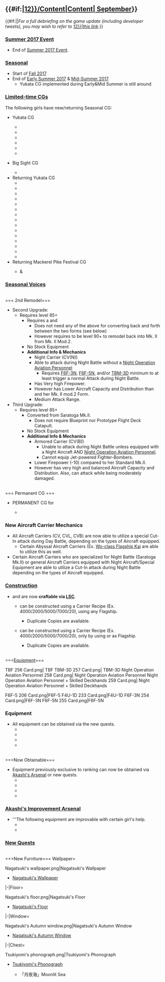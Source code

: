 =={{#if:{{{thread|}}}|[[Partials/Updates/2017_September_{{Ordinal|12}}/Content|Content]]|[[Thread:599292|{{Ordinal|12}} September]]}}==
{{#if:{{{thread|}}}||''For a full debriefing on the game update (including developer tweets), you may wish to refer to 
[[Partials/Updates/2017_September_{{Ordinal|12}}|this link]].''}}
=== [[Summer 2017 Event]] ===
* End of [[Summer 2017 Event]].<br>
{{clear}}
=== [[Seasonal]] ===
*Start of [[Seasonal/Fall 2017|Fall 2017]]
*End of [[Seasonal/Early Summer 2017|Early Summer 2017]] & [[Seasonal/Mid-Summer 2017|Mid-Summer 2017]].
**Yukata CG implemented during Early&Mid Summer is still around
=== [[Seasonal/Fall 2017|Limited-time CGs]] ===
{{SeasonalGallery|slideshow=true|Libeccio/Yukata|Yura/Kai Ni Yukata|Etorofu/Yukata|Matsuwa/Yukata|Kamoi/Yukata|Isonami/Big Sight}}
{{SeasonalGallery|slideshow=true|Hamakaze/Yukata|Ikazuchi/Yukata|Inazuma/Yukata|Kawakaze/Yukata|Naganami/Yukata|Oboro/Yukata|Shiratsuyu/Yukata|Urakaze/Yukata|Kuma/Yukata|Nagara/Yukata|Natori/Yukata|Ooyodo/Kai Yukata|Tama/Yukata|Yura/Yukata|Mizuho/Yukata}}
{{SeasonalGallery|slideshow=true|Isokaze/Mackerel Pike Festival|Isokaze/Kai Mackerel Pike Festival}}
The following girls have new/returning Seasonal CG:
*{{new}} Yukata CG
** {{ShipLink|Libeccio}}
** {{ShipLink|Isonami}}
** {{ShipLink|Yura/Kai Ni}}
** {{ShipLink|Etorofu}}
** {{ShipLink|Matsuwa}}
** {{ShipLink|Kamoi}}
*{{new}} Big Sight CG
** {{ShipLink|Isonami}}
*Returning Yukata CG
** {{ShipLink|Hamakaze}}
** {{ShipLink|Ikazuchi}}
** {{ShipLink|Inazuma}}
** {{ShipLink|Kawakaze}}
** {{ShipLink|Naganami}}
** {{ShipLink|Oboro}}
** {{ShipLink|Shiratsuyu}}
** {{ShipLink|Urakaze}}
** {{ShipLink|Kuma}}
** {{ShipLink|Nagara}}
** {{ShipLink|Natori}}
** {{ShipLink|Ooyodo}}
** {{ShipLink|Tama}}
** {{ShipLink|Yura}}
** {{ShipLink|Mizuho}}
*Returning Mackerel Pike Festival CG
** {{ShipLink|Isokaze}} & {{ShipLink|Isokaze/Kai}}
{{clear}}
=== [[Seasonal/Fall 2017|Seasonal Voices]] ===
{{SeasonalTOC|Oboro|Akebono|Sazanami|Ushio|Ooshio|Michishio|Arashio|Arare|Kasumi|Hatsukaze|Maikaze|Urakaze|Tanikaze|Hamakaze|Teruzuki|Libeccio|Kazagumo|Umikaze|Kawakaze|Fubuki|Mutsuki|Kisaragi|Satsuki|Fumizuki|Kikuzuki|Mochizuki|Yayoi|Uzuki|Akatsuki|Hibiki|Ikazuchi|Inazuma|Shiratsuyu|Shigure|Murasame|Yuudachi|Asashio|Akigumo|Yuugumo|Makigumo|Naganami|Isokaze|Amatsukaze|Asashimo|Okinami|Arashi|Hagikaze|Oyashio|Kamikaze|Harukaze|Minazuki|Urakaze|Yamakaze|Asakaze|Matsukaze|Hatakaze|Amagiri|Sagiri|Kuma|Tama|Jintsuu|Kinu|Abukuma|Ooyodo|Tenryuu|Tatsuta|Yura|Yuubari|Agano|Noshiro|Yahagi|Sakawa|Ooyodo|Furutaka|Myoukou|Nachi|Ashigara|Haguro|Maya|Choukai|Tone|Chikuma|Suzuya|Kumano|Mogami|Aoba|Takao|Atago|Mikuma|Kinugasa|Zara|Pola|Fusou|Yamashiro|Yamato|Warspite|Iowa|Richelieu|Gangut|Zuihou|Houshou|Ryuujou|Ryuuhou|Shoukaku|Zuikaku|Katsuragi|Akagi|Taihou|Graf Zeppelin|Aquila|Saratoga|Ark Royal|I-19|I-168|I-58|I-8|Maruyu|I-26|Luigi Torelli|Katori|Akashi|Akitsushima|Mizuho|Hayasui|Kashima|Kamoi|Shimushu|Kunashiri|Etorofu|Matsuwa|Destroyers=x|Light Cruisers=x|Heavy Cruisers=x|Battleships=x|Auxiliaries=x}}
{{clear}}<br>
==={{ShipLink|Saratoga}} 2nd Remodel===
{{SeasonalGallery|slideshow=true|Saratoga/Mk.II|Saratoga/Mk.II Mod.2}}
*Second Upgrade: {{ShipLink|Saratoga/Mk.II}}
**Requires level 85+
*** Requires a {{EquipmentLink|Blueprint}} and {{EquipmentLink|Prototype Flight Deck Catapult}}
****Does not need any of the above for converting back and forth between the two forms (see below)
****However requires to be level 90+ to remodel back into Mk. II from Mk. II Mod.2.
*** No Stock Equipment
***'''Additional Info & Mechanics'''
****Night Carrier (CV(N))
****Able to attack during Night Battle without a [[Night Operation Aviation Personnel]]
*****Requires [[F6F-3N]], [[F6F-5N]], and/or [[TBM-3D]] minimum to at least trigger a normal Attack during Night Battle.
****Has Very high Firepower.
****However has Lower Aircraft Capacity and Distribution than {{ShipLink|Saratoga/Kai}} and her Mk. II mod.2 Form.
****Medium Attack Range.
*Third Upgrade:{{ShipLink|Saratoga/Mk.II Mod.2}}
**Requires level 85+
***Converted from Saratoga Mk.II.
****Does not require Blueprint nor Prototype Flight Deck Catapult.
***No Stock Equipment
***'''Additional Info & Mechanics'''
****Armored Carrier (CV(B))
*****Unable to attack during Night Battle unless equipped with a Night Aircraft AND [[Night Operation Aviation Personnel]]. 
*****Cannot equip Jet-powered Fighter-Bombers.
****Lower Firepower (-10) compared to her Standard Mk.II.
****However has very high and balanced Aircraft Capacity and Distribution. Also, can attack while being moderately damaged.
{{clear}}<br>
=== Permanent CG ===
{{SeasonalGallery|slideshow=true|Amagiri/Kai}}
*{{new}} PERMANENT CG for 
**{{ShipLink|Amagiri/Kai}}
{{clear}}
===New Aircraft Carrier Mechanics===
*All Aircraft Carriers (CV, CVL, CVB) are now able to utilize a special Cut-In attack during Day Battle, depending on the types of Aircraft equipped.
**Certain Abyssal Aircraft Carriers (Ex. [[Standard Carrier Wo-Class|Wo-class Flagship Kai]] are able to utilize this as well. 
*Certain Aircraft Carriers who are specialized for Night Battle (Saratoga Mk.II) or general Aircraft Carriers equipped with Night Aircraft/Special Equipment are able to utilize a Cut-In attack during Night Battle depending on the types of Aircraft equipped.
{{clear}}
===[[Construction]]===
*{{ShipLink|Saratoga}} and {{ShipLink|Kamoi}} are now '''craftable via [[Construction#Large_Ship_Construction|LSC]]'''.
**{{ShipLink|Kamoi}} can be constructed using a Carrier Recipe (Ex. 4000/2000/5000/7000/20), using any Flagship.
***Duplicate Copies are available.
**{{ShipLink|Saratoga}} can be constructed using a Carrier Recipe (Ex. 4000/2000/5000/7000/20), only by using {{ShipLink|Kamoi}} or {{ShipLink|Iowa}} as Flagship.
***Duplicate Copies are available.
{{clear}}<br>
===[[Equipment]]===
<gallery type="slideshow" widths="300" hideaddbutton="true">
TBF 256 Card.png|{{new}} TBF
TBM-3D 257 Card.png|{{new}} TBM-3D
Night Operation Aviation Personnel 258 Card.png|{{new}} Night Operation Aviation Personnel
Night Operation Aviation Personnel + Skilled Deckhands 259 Card.png|{{new}} Night Operation Aviation Personnel + Skilled Deckhands
</gallery>
<gallery type="slideshow" widths="300" hideaddbutton="true">
F6F-5 206 Card.png|F6F-5
F4U-1D 233 Card.png|F4U-1D
F6F-3N 254 Card.png|F6F-3N
F6F-5N 255 Card.png|F6F-5N
</gallery>
==={{New}} Equipment===
*All equipment can be obtained via the new quests.
**{{EquipmentLink|TBF}}
**{{EquipmentLink|TBM-3D}}
**{{EquipmentLink|Night Operation Aviation Personnel}}
**{{EquipmentLink|Night Operation Aviation Personnel + Skilled Deckhands}}
<br>
===Now Obtainable===
*Equipment previously exclusive to ranking can now be obtained via [[Akashi's Improvement Arsenal|Akashi's Arsenal]] or new quests.
**{{EquipmentLink|F6F-5}}
**{{EquipmentLink|F4U-1D}}
**{{EquipmentLink|F6F-3N}}
**{{EquipmentLink|F6F-5N}}
===[[Akashi's Improvement Arsenal]]===
*'''The following equipment are improvable with certain girl's help.
**{{EquipmentLink|15.2cm Triple Gun Mount}}
**{{EquipmentLink|F6F-5}}
{{{!}} class="mw-collapsible mw-collapsed wikitable" style="text-align: center; width:100%;"
! colspan="1" {{!}}{{new}}&{{updated}}Akashi's Improvement Arsenal: Equipment Tables
{{!}}-
{{!}}{{ImprovementTableKai
|!new
|#
|15.2cm Triple Gun Mount
|F6F-5
|custom_row_new_content = <h3>New Equipment</h3>
}}
{{!}}-
{{!}}{{ImprovementTableKai
|!updated
|#
|F4F-3
|F4F-4
|F6F-3
|custom_row_updated_content = <h3>Updated Equipment</h3>
}}
{{!}}}
{{clear}}
===[[Quest|New Quests]]===
{{QuestList|
{{Quest
|ID = A80
|Title_JP = 精強「任務部隊」を編成せよ！
|Title_EN = Organize a Powerful Task Force!
|Requirements = Have {{ShipLink|Saratoga Mk.II}} or {{ShipLink|Saratoga Mk.II Mod.2}} as flagship with 1 [[Ship Class#Light Cruiser .28CL.29|Light Cruiser]] and 2 [[Ship Class#Destroyer .28DD.29|Destroyers]] in your main fleet.
|Rewards_RSC = 0 / 300 / 0 / 300
|Rewards_Items = First, '''pick between'''<br/> {{EquipmentLink|F6F-3}} or {{EquipmentLink|F4U-1D}} <br/> NEXT <br/> '''pick between'''<br/> {{EquipmentLink|TBF}} or {{EquipmentLink|New Model Aerial Armament Materials}}
|Note = Requires: [[Quests#Bd1|Bd1]] and [[Quests#A19|A19]]
}}
{{Quest
|ID = C13
|Title_JP = 輸送部隊の練度向上に務めよ！
|Title_EN = Raise the Transport Unit's Experience!
|Requirements = Get 4 victories in Exercises within the same day
|Rewards_RSC = 300 / 300 / 0 / 0
|Rewards_Items = [[File:Improvement Materials.png|30px|link=Akashi's_Improvement_Arsenal]] X 2 <br/>, '''choice between''' {{EquipmentLink|Daihatsu Landing Craft}} <br/>or<br/> [[File:Furniture fairy.png|30px|link=Furniture]][[Furniture|Furniture Fairy]]
|Note = Requires: [[Quests#D17|D17]], [[Quests#Bd5|Bd5]]
}}
{{Quest
|ID = B105
|Title_JP = 精強大型航空母艦、抜錨！
|Title_EN = Large Powerful Aircraft Carrier, Setting Sail
|Requirements = Sortie {{ShipLink|Saratoga Mk.II}} or {{ShipLink|Saratoga Mk.II Mod.2}} as flagship, 1 [[Ship Class#Light Cruiser .28CL.29|Light Cruiser]], 2 [[Ship Class#Destroyer .28DD.29|Destroyers]] with 2 additional ships to world [[5-5]], [[6-2]] and obtain S-rank victories at the boss nodes.
|Rewards_RSC = 0 / 0 / 700 / 700
|Rewards_Items = First, '''choice between'''<br/> {{EquipmentLink|F6F-3}}<br/>or<br/>[[File:Skilled Crew Member Icon.png|30px|link=Skilled Crew Member]][[Skilled Crew Member]]<br/>or<br/>{{EquipmentLink|New Model Aerial Armament Materials}}<br/> Second, '''choice between'''<br/>{{EquipmentLink|TBF}}<br/>or<br/>{{EquipmentLink|Night Operation Aviation Personnel}}
|Note = Requires: [[Quests#A80|A80]], [[Quests#Bd2|Bd2]]
}}
{{Quest
|ID = B106
|Title_JP = 夜間作戦空母、前線に出撃せよ！
|Title_EN = 
|Requirements = Sortie {{ShipLink|Saratoga Mk.II}} as flagship to world [[6-5]] and obtain S-rank at the boss node.
|Rewards_RSC = 0 / 0 / 0 / 1000
|Rewards_Items = First, '''choice between'''<br/> {{EquipmentLink|TBF}}<br/>or<br/>{{EquipmentLink|Night Operation Aviation Personnel + Skilled Deckhands}}<br/>or<br/>{{EquipmentLink|New Model Aerial Armament Materials}}<br/> Second, '''choice between'''<br/>[[File:Reinforcement_expansion_064_useitem.png|30px|link=Reinforcement Expansion]][[Reinforcement Expansion]]<br/>or<br/>{{EquipmentLink|New Model Aerial Armament Materials}}<br/>or<br/>[[File:Skilled Crew Member Icon.png|30px|link=Skilled Crew Member]][[Skilled Crew Member]]
|Note = Requires: [[Quests#B105|B105]] and [[Quests#B91|B91]]
}}
{{Quest
|ID = F61
|Title_JP = 夜戦型艦上戦闘機の開発
|Title_EN = Nighttime Carrier-based Fighter Development
|Requirements = Prepare 30 [[File:Development material.png|30px|link=Construction]], 6 [[File:Improvement Materials.png|30px|link=Akashi's_Improvement_Arsenal]], 5000 bauxite and one {{EquipmentLink|New Model Aerial Armament Materials}} in your inventory. Have a ★max and [[File:Aircraft_Proficiency_Gold_Chevron.png]]
{{EquipmentLink|F6F-3}} equipped in the first slot of the secretary ship, scrap two {{EquipmentLink|Type 13 Air Radar}} and two {{EquipmentLink|Type 22 Surface Radar}}<br/>
'''※Equipment must be unlocked.'''<br>
'''※Consumes all the resources and equipment.'''
|Rewards_RSC = 0 / 100 / 0 / 0
|Rewards_Items = {{EquipmentLink|F6F-3N}}
|Note = Requires: [[Quests#A80|A80]] and [[Quests#F8|F8]]
}}
{{Quest
|ID = F62
|Title_JP = 夜間作戦型艦上攻撃機の開発
|Title_EN =  Nighttime Carrier-based Torpedo Bomber Development
|Requirements = Prepare 40 [[File:Development material.png|30px|link=Construction]], 10 [[File:Improvement Materials.png|30px|link=Akashi's_Improvement_Arsenal]], 5000 ammo, 8000 bauxite, one [[File:Skilled Crew Member Icon.png|30px|link=Skilled Crew Member]][[Skilled Crew Member]] and one {{EquipmentLink|New Model Aerial Armament Materials}} in your inventory. Have  a {{EquipmentLink|TBF}} equipped in the first slot of the secretary ship, scrap two {{EquipmentLink|Type 13 Air Radar}} and two {{EquipmentLink|Type 22 Surface Radar}}. <br/>
'''※Equipment must be unlocked.'''<br>
'''※Consumes all the resources and equipment.'''
|Rewards_RSC = 100 / 0 / 0 / 0
|Rewards_Items = {{EquipmentLink|TBM-3D}}
|Note = Requires: [[Quests#F34|F34]] and [[Quests#F61|F61]]
}}
{{Quest
|ID = F63
|Title_JP = 夜戦型艦上戦闘機の性能強化
|Title_EN =  The Performance Improvement of the Nighttime Carrier-based Fighter 
|Requirements = Prepare 40 [[File:Development material.png|30px|link=Construction]], 8 [[File:Improvement Materials.png|30px|link=Akashi's_Improvement_Arsenal]], 6000 bauxite and one {{EquipmentLink|New Model Aerial Armament Materials}} in your inventory. Have a ★max and [[File:Aircraft_Proficiency_Gold_Chevron.png]]
{{EquipmentLink|F6F-5}} equipped in the first slot of the secretary ship, scrap two {{EquipmentLink|Type 13 Air Radar}} and two {{EquipmentLink|Type 22 Surface Radar}}<br/>
'''※Equipment must be unlocked.'''<br>
'''※Consumes all the resources and equipment.'''
|Rewards_RSC = 0 / 100 / 0 / 0
|Rewards_Items = {{EquipmentLink|F6F-5N}}
|Note = Requires: [[Quests#F61|F61]] and [[Quests#B105|B105]]
}}
}}
{{clear}}
<br />
===New Furniture===
<tabber>Wallpaper=
<gallery type="slideshow" widths="300" hideaddbutton="true">
Nagatsuki's wallpaper.png|Nagatsuki's Wallpaper{{new}}
</gallery>
*[[Furniture/Wall#Nagatsuki's Wallpaper|Nagatsuki's Wallpaper]]{{new}}
{{clear}}
|-|Floor=
<gallery type="slideshow" widths="300" hideaddbutton="true">
Nagatsuki's floor.png|Nagatsuki's Floor{{new}}
</gallery>
* [[Furniture/Floor#Nagatsuki's Floor|Nagatsuki's Floor]]{{new}}
{{clear}}
|-|Window=
<gallery type="slideshow" widths="300" hideaddbutton="true">
Nagatsuki's Autumn window.png|Nagatsuki's Autumn Window{{new}}
</gallery>
* [[Furniture/Window#Nagatsuki's Autumn Window|Nagatsuki's Autumn Window]]{{new}}
{{clear}}
|-|Chest=
<gallery type="slideshow" widths="300" hideaddbutton="true">
Tsukiyomi's phonograph.png|Tsukiyomi's Phonograph{{new}}
</gallery>
* [[Furniture/Chest#Tsukiyomi's Phonograph|Tsukiyomi's Phonograph]]{{new}}
**{{BGM}}{{Audio|file=237m.ogg}}「月夜海」Moonlit Sea{{new}}
{{clear}}
</tabber>